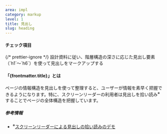 ```yaml
---
area: impl
category: markup
level: 1
title: 見出し
slug: heading
---
```



#### チェック項目

<Checkpoint>
  {/* prettier-ignore */}
  <span slot="title">設計資料に従い、階層構造の深さに応じた見出し要素（`h1`～`h6`）を使って見出しをマークアップする</span>
</Checkpoint>

#### 「{frontmatter.title}」とは

<Level level={frontmatter.level} />

ページの情報構造を見出しを使って整理すると、ユーザーが情報を素早く把握できるようになります。特に、スクリーンリーダーの利用者は見出しを拾い読み<sup>※</sup>することでページの全体構造を把握しています。

##### 参考情報

- <sup>※</sup>[スクリーンリーダーによる見出しの拾い読みのデモ](https://www.youtube.com/watch?v=fcLpufoZyx8&t=338s)
